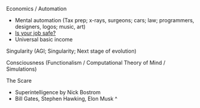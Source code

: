 
Economics / Automation
- Mental automation (Tax prep; x-rays, surgeons; cars; law; programmers, designers, logos; music, art)
- [Is your job safe?](http://www.bbc.com/news/technology-34066941)
- Universal basic income

Singularity (AGI; Singularity; Next stage of evolution)

Consciousness (Functionalism / Computational Theory of Mind / Simulations)

The Scare
- Superintelligence by Nick Bostrom
- Bill Gates, Stephen Hawking, Elon Musk ^
